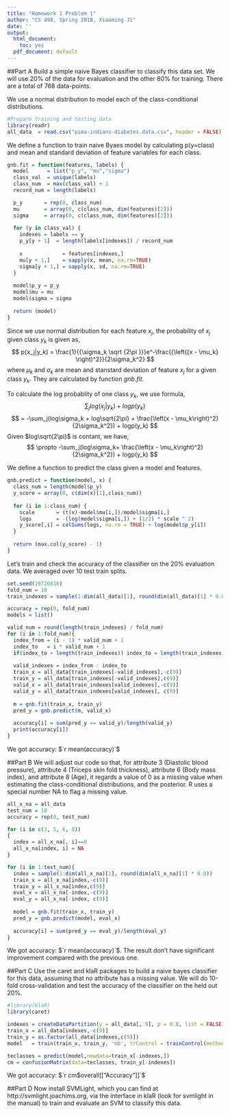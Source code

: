```yaml
---
title: "Homework 1 Problem 1"
author: "CS 498, Spring 2018, Xiaoming Ji"
date: ''
output:
  html_document:
    toc: yes
  pdf_document: default
---
```




##Part A
Build a simple naive Bayes classifier to classify this data set. We will use 20% of the data for evaluation and the other 80% for training. There are a total of 768 data-points.

We use a normal distribution to model each of the class-conditional distributions. 

```r
#Prepare training and testing data
library(readr)
all_data  = read.csv("pima-indians-diabetes.data.csv", header = FALSE)
```

We define a function to train naive Byaes model by calculating p(y=class) and mean and standard deviation of feature variables for each class.

```r
gnb.fit = function(features, labels) {
  model      = list("p_y", "mu","sigma")
  class_val  = unique(labels)
  class_num  = max(class_val) + 1
  record_num = length(labels)

  p_y       = rep(0, class_num)
  mu        = array(0, c(class_num, dim(features)[2]))
  sigma     = array(0, c(class_num, dim(features)[2]))
  
  for (y in class_val) {
    indexes = labels == y
    p_y[y + 1]  = length(labels[indexes]) / record_num
    
    x             = features[indexes,]
    mu[y + 1,]    = sapply(x, mean, na.rm=TRUE)
    sigma[y + 1,] = sapply(x, sd, na.rm=TRUE)
  }
  
  model$p_y = p_y
  model$mu = mu
  model$sigma = sigma
  
  return (model)
}
```

Since we use normal distribution for each feature $x_j$, the probability of $x_j$ given class $y_k$ is given as,
$$
p(x_j|y_k) = \frac{1}{{\sigma_k \sqrt {2\pi }}}e^-\frac{{\left({x - \mu_k} \right)^2}}{2\sigma_k^2}
$$
where $\mu_k$ and $\sigma_k$ are mean and stanstard deviation of feature $x_j$ for a given class $y_k$. They are calculated by function *gnb.fit*.

To calculate the log probablity of one class $y_k$, we use formula,
$$
\sum_jlog(x_j|y_k) + logp(y_k) 
$$ 
$$
= -\sum_j(log\sigma_k + log\sqrt{2\pi} + \frac{\left(x - \mu_k\right)^2}{2\sigma_k^2}) + logp(y_k)
$$
Given $log\sqrt{2\pi}$ is contant, we have,
$$
\propto -\sum_j(log\sigma_k+ \frac{\left(x - \mu_k\right)^2}{2\sigma_k^2}) + logp(y_k)
$$ 

We define a function to predict the class given a model and features.
```r
gnb.predict = function(model, x) {
  class_num = length(model$p_y)
  y_score = array(0, c(dim(x)[1],class_num))
  
  for (i in 1:class_num) {
    scale       = (t(x)-model$mu[i,])/model$sigma[i,]
    logs        = -(log(model$sigma[i,]) + (1/2) * scale ^ 2)
    y_score[,i] = colSums(logs, na.rm = TRUE) + log(model$p_y[i])
  }
  
  return (max.col(y_score) - 1)
}
```

Let's train and check the accuracy of the classifier on the 20% evaluation data. We averaged over 10 test train splits.

```r
set.seed(19720816)
fold_num = 10
train_indexes = sample(1:dim(all_data)[1], round(dim(all_data)[1] * 0.8))

accuracy = rep(0, fold_num)
models = list()

valid_num = round(length(train_indexes) / fold_num)
for (i in 1:fold_num){
  index_from = (i - 1) * valid_num + 1
  index_to   = i * valid_num + 1
  if(index_to > length(train_indexes)) index_to = length(train_indexes)
                                                         
  valid_indexes = index_from : index_to
  train_x = all_data[train_indexes[-valid_indexes],-c(9)]
  train_y = all_data[train_indexes[-valid_indexes],c(9)]
  valid_x = all_data[train_indexes[valid_indexes],-c(9)]
  valid_y = all_data[train_indexes[valid_indexes], c(9)]
  
  m = gnb.fit(train_x, train_y)
  pred_y = gnb.predict(m, valid_x)
  
  accuracy[i] = sum(pred_y == valid_y)/length(valid_y)
  print(accuracy[i])
}


```

We got accuracy: $`r mean(accuracy)`$

##Part B
We will adjust our code so that, for attribute 3 (Diastolic blood pressure), attribute 4 (Triceps skin fold thickness), attribute 6 (Body mass index), and attribute 8 (Age), it regards a value of 0 as a missing value when estimating the class-conditional distributions, and the posterior. R uses a special number NA to flag a missing value. 

```r
all_x_na = all_data
test_num = 10
accuracy = rep(0, test_num)

for (i in c(3, 5, 6, 8))
{
  index = all_x_na[, i]==0
  all_x_na[index, i] = NA
}

for (i in 1:test_num){
  index = sample(1:dim(all_x_na)[1], round(dim(all_x_na)[1] * 0.8))
  train_x = all_x_na[index,-c(9)]
  train_y = all_x_na[index,c(9)]
  eval_x = all_x_na[-index,-c(9)]
  eval_y = all_x_na[-index, c(9)]
  
  model = gnb.fit(train_x, train_y)
  pred_y = gnb.predict(model, eval_x)
  
  accuracy[i] = sum(pred_y == eval_y)/length(eval_y)
}
```

We got accuracy: $`r mean(accuracy)`$. The result don't have significant improvement compared with the previous one.

##Part C
Use the caret and klaR packages to build a naive bayes classifier for this data, assuming that no attribute has a missing value. We will do 10-fold cross-validation and test the accuracy of the classifier on the held out 20%.

```r
#library(klaR)
library(caret)

indexes = createDataPartition(y = all_data[, 9], p = 0.8, list = FALSE)
train_x = all_data[indexes,-c(9)]
train_y = as.factor(all_data[indexes,c(9)])
model   = train(train_x, train_y, 'nb', trControl = trainControl(method='cv', number=10))

teclasses = predict(model,newdata=train_x[-indexes,])
cm = confusionMatrix(data=teclasses, train_y[-indexes])
```
We got accuracy: $`r cm$overall[["Accuracy"]]`$

##Part D
Now install SVMLight, which you can find at http://svmlight.joachims.org, via the interface in klaR (look for svmlight in the manual) to train and evaluate an SVM to classify this data.
